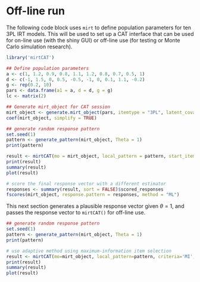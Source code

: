 Off-line run
======================================

The following code block uses `mirt` to define population parameters for ten 3PL IRT models. This
will be used to set up a CAT interface that can be used for on-line use (with the shiny GUI) or 
off-line use (for testing or Monte Carlo simulation research).

```r
library('mirtCAT')

## Define population parameters
a <- c(1, 1.2, 0.9, 0.8, 1.1, 1.2, 0.8, 0.7, 0.5, 1)
d <- c(-1, 1.5, 0, 0.5, -0.5, -1, 0, 0.1, 1.1, -0.2)
g <- rep(0.2, 10)
pars <- data.frame(a1 = a, d = d, g = g)
lc <- matrix(2)

## Generate mirt_object for CAT session
mirt_object <- generate.mirt_object(pars, itemtype = "3PL", latent_covariance = lc)
coef(mirt_object, simplify = TRUE)

## generate random response pattern
set.seed(1)
pattern <- generate_pattern(mirt_object, Theta = 1)
print(pattern)

result <- mirtCAT(mo = mirt_object, local_pattern = pattern, start_item = "MI", criteria = "MI")
print(result)
summary(result)
plot(result)
```

```r
# score the final response vector with a different estimator
responses <- summary(result, sort = FALSE)$scored_responses
fscores(mirt_object, response.pattern = responses, method = "ML")
```

This next section generates a plausible response vector given $\theta = 1$, and passes
the response vector to `mirtCAT()` for off-line use. 

```r
## generate random response pattern
set.seed(1)
pattern <- generate_pattern(mirt_object, Theta = 1)
print(pattern)

# use adaptive method using maximum-information item selection
result <- mirtCAT(mo=mirt_object, local_pattern=pattern, criteria='MI', start_item = 'MI')
print(result)
summary(result)
plot(result)
```
